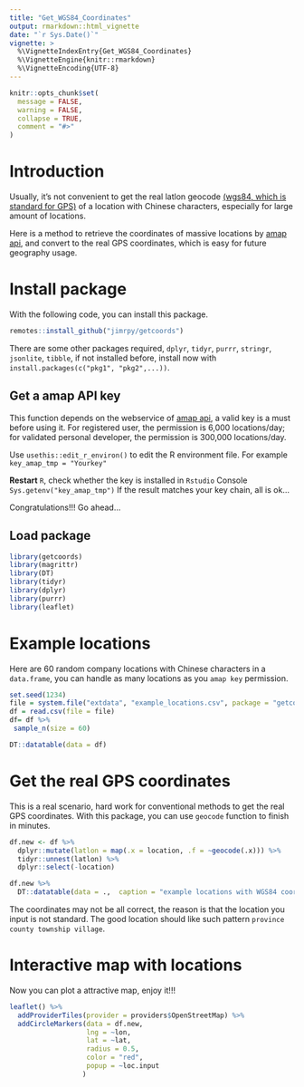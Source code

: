 ```yaml
---
title: "Get_WGS84_Coordinates"
output: rmarkdown::html_vignette
date: "`r Sys.Date()`"
vignette: >
  %\VignetteIndexEntry{Get_WGS84_Coordinates}
  %\VignetteEngine{knitr::rmarkdown}
  %\VignetteEncoding{UTF-8}
---
```


```r
knitr::opts_chunk$set(
  message = FALSE,
  warning = FALSE,
  collapse = TRUE,
  comment = "#>"
)
```

# Introduction

Usually, it's not convenient to get the real latlon geocode [(wgs84, which is standard for GPS)](https://earth-info.nga.mil/GandG/update/index.php?dir=wgs84&action=wgs84) of a location with Chinese characters, especially for large amount of locations.

Here is a method to retrieve the coordinates of massive locations by [amap api](https://lbs.amap.com/dev/), and convert to the real GPS coordinates, which is easy for future geography usage.

# Install package

With the following code, you can install this package.
```r
remotes::install_github("jimrpy/getcoords")
```

There are some other packages required, `dplyr`, `tidyr`, `purrr`, `stringr`, `jsonlite`, `tibble`, if not installed before, install now with `install.packages(c("pkg1", "pkg2",...))`.

## Get a amap API key

This function depends on the webservice of [amap api](https://lbs.amap.com/dev/), a valid key is a must before using it. For registered user, the permission is 6,000 locations/day; for validated personal developer, the permission is 300,000 locations/day. 

Use `usethis::edit_r_environ()` to edit the R environment file. For example  
`key_amap_tmp = "Yourkey"`  

**Restart** `R`, check whether the key is installed in `Rstudio` Console  
`Sys.getenv("key_amap_tmp")`
If the result matches your key chain, all is ok... 

Congratulations!!! Go ahead...

## Load package
```r
library(getcoords)
library(magrittr)
library(DT)
library(tidyr)
library(dplyr)
library(purrr)
library(leaflet)
```

# Example locations
Here are 60 random company locations with Chinese characters in a `data.frame`, you can handle as many locations as you `amap key` permission.
```r
set.seed(1234)
file = system.file("extdata", "example_locations.csv", package = "getcoords")
df = read.csv(file = file)
df= df %>%
 sample_n(size = 60) 
```

```r
DT::datatable(data = df)
```

# Get the real GPS coordinates
This is a real scenario, hard work for conventional methods to get the real GPS coordinates. With this package, you can use `geocode` function to finish in minutes.

```r
df.new <- df %>% 
  dplyr::mutate(latlon = map(.x = location, .f = ~geocode(.x))) %>% 
  tidyr::unnest(latlon) %>% 
  dplyr::select(-location)

df.new %>% 
  DT::datatable(data = .,  caption = "example locations with WGS84 coordinates")
```

The coordinates may not be all correct, the reason is that the location you input is not standard. The good location should like such pattern `province county township village`.


# Interactive map with locations

Now you can plot a attractive map, enjoy it!!!
```r
leaflet() %>% 
  addProviderTiles(provider = providers$OpenStreetMap) %>% 
  addCircleMarkers(data = df.new, 
                   lng = ~lon, 
                   lat = ~lat, 
                   radius = 0.5, 
                   color = "red",
                   popup = ~loc.input
                  )
```
